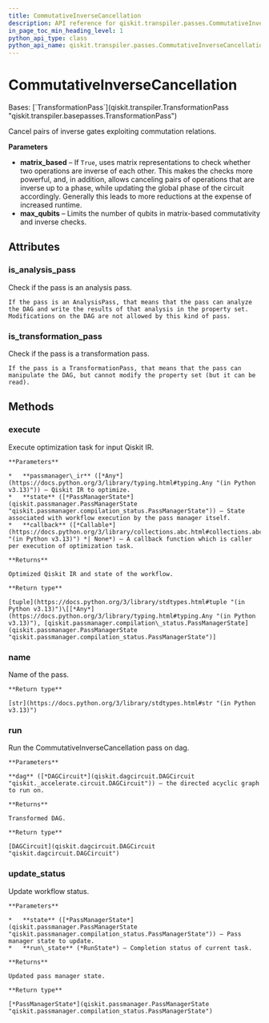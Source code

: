 ```yaml
---
title: CommutativeInverseCancellation
description: API reference for qiskit.transpiler.passes.CommutativeInverseCancellation
in_page_toc_min_heading_level: 1
python_api_type: class
python_api_name: qiskit.transpiler.passes.CommutativeInverseCancellation
---
```


# CommutativeInverseCancellation

<Class id="qiskit.transpiler.passes.CommutativeInverseCancellation" isDedicatedPage={true} github="https://github.com/Qiskit/qiskit/tree/main/qiskit/transpiler/passes/optimization/commutative_inverse_cancellation.py#L22-L140" signature="qiskit.transpiler.passes.CommutativeInverseCancellation(*args, **kwargs)" modifiers="class">
  Bases: [`TransformationPass`](qiskit.transpiler.TransformationPass "qiskit.transpiler.basepasses.TransformationPass")

  Cancel pairs of inverse gates exploiting commutation relations.

  **Parameters**

  *   **matrix\_based** – If `True`, uses matrix representations to check whether two operations are inverse of each other. This makes the checks more powerful, and, in addition, allows canceling pairs of operations that are inverse up to a phase, while updating the global phase of the circuit accordingly. Generally this leads to more reductions at the expense of increased runtime.
  *   **max\_qubits** – Limits the number of qubits in matrix-based commutativity and inverse checks.

  ## Attributes

  ### is\_analysis\_pass

  <Attribute id="qiskit.transpiler.passes.CommutativeInverseCancellation.is_analysis_pass">
    Check if the pass is an analysis pass.

    If the pass is an AnalysisPass, that means that the pass can analyze the DAG and write the results of that analysis in the property set. Modifications on the DAG are not allowed by this kind of pass.
  </Attribute>

  ### is\_transformation\_pass

  <Attribute id="qiskit.transpiler.passes.CommutativeInverseCancellation.is_transformation_pass">
    Check if the pass is a transformation pass.

    If the pass is a TransformationPass, that means that the pass can manipulate the DAG, but cannot modify the property set (but it can be read).
  </Attribute>

  ## Methods

  ### execute

  <Function id="qiskit.transpiler.passes.CommutativeInverseCancellation.execute" github="https://github.com/Qiskit/qiskit/tree/main/qiskit/transpiler/basepasses.py#L189-L211" signature="execute(passmanager_ir, state, callback=None)">
    Execute optimization task for input Qiskit IR.

    **Parameters**

    *   **passmanager\_ir** ([*Any*](https://docs.python.org/3/library/typing.html#typing.Any "(in Python v3.13)")) – Qiskit IR to optimize.
    *   **state** ([*PassManagerState*](qiskit.passmanager.PassManagerState "qiskit.passmanager.compilation_status.PassManagerState")) – State associated with workflow execution by the pass manager itself.
    *   **callback** ([*Callable*](https://docs.python.org/3/library/collections.abc.html#collections.abc.Callable "(in Python v3.13)") *| None*) – A callback function which is caller per execution of optimization task.

    **Returns**

    Optimized Qiskit IR and state of the workflow.

    **Return type**

    [tuple](https://docs.python.org/3/library/stdtypes.html#tuple "(in Python v3.13)")\[[*Any*](https://docs.python.org/3/library/typing.html#typing.Any "(in Python v3.13)"), [qiskit.passmanager.compilation\_status.PassManagerState](qiskit.passmanager.PassManagerState "qiskit.passmanager.compilation_status.PassManagerState")]
  </Function>

  ### name

  <Function id="qiskit.transpiler.passes.CommutativeInverseCancellation.name" github="https://github.com/Qiskit/qiskit/tree/main/qiskit/passmanager/base_tasks.py#L68-L70" signature="name()">
    Name of the pass.

    **Return type**

    [str](https://docs.python.org/3/library/stdtypes.html#str "(in Python v3.13)")
  </Function>

  ### run

  <Function id="qiskit.transpiler.passes.CommutativeInverseCancellation.run" github="https://github.com/Qiskit/qiskit/tree/main/qiskit/transpiler/passes/optimization/commutative_inverse_cancellation.py#L81-L140" signature="run(dag)">
    Run the CommutativeInverseCancellation pass on dag.

    **Parameters**

    **dag** ([*DAGCircuit*](qiskit.dagcircuit.DAGCircuit "qiskit._accelerate.circuit.DAGCircuit")) – the directed acyclic graph to run on.

    **Returns**

    Transformed DAG.

    **Return type**

    [DAGCircuit](qiskit.dagcircuit.DAGCircuit "qiskit.dagcircuit.DAGCircuit")
  </Function>

  ### update\_status

  <Function id="qiskit.transpiler.passes.CommutativeInverseCancellation.update_status" github="https://github.com/Qiskit/qiskit/tree/main/qiskit/transpiler/basepasses.py#L213-L221" signature="update_status(state, run_state)">
    Update workflow status.

    **Parameters**

    *   **state** ([*PassManagerState*](qiskit.passmanager.PassManagerState "qiskit.passmanager.compilation_status.PassManagerState")) – Pass manager state to update.
    *   **run\_state** (*RunState*) – Completion status of current task.

    **Returns**

    Updated pass manager state.

    **Return type**

    [*PassManagerState*](qiskit.passmanager.PassManagerState "qiskit.passmanager.compilation_status.PassManagerState")
  </Function>
</Class>

